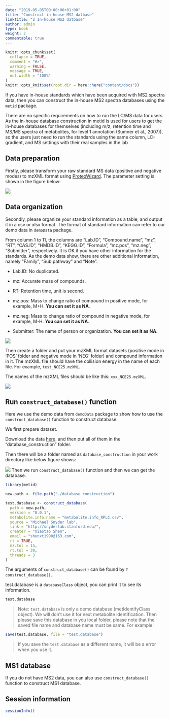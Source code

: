 ```yaml
---
date: "2019-05-05T00:00:00+01:00"
title: "Construct in-house MS2 datbase"
linktitle: "2 In-house MS2 datbase"
author: admin
type: book
weight: 2
commentable: true
---
```


```r
knitr::opts_chunk$set(
  collapse = TRUE,
  comment = "#>",
  warning = FALSE,
  message = TRUE,
  out.width = "100%"
)
knitr::opts_knit$set(root.dir = here::here("content/docs"))
```

If you have in-house standards which have been acquired with MS2 spectra data, then you can construct the in-house MS2 spectra databases using the `metid` package. 

There are no specific requirements on how to run the LC/MS data for users. As the in-house database construction in metid is used for users to get the in-house databases for themselves (including m/z, retention time and MS/MS spectra of metabolites, for level 1 annotation (Sumner et al., 2007)), so the users just need to run the standards using the same column, LC-gradient, and MS settings with  their real samples in the lab

## Data preparation

Firstly, please transform your raw standard MS data (positive and negative modes) to mzXML format using [ProteoWizard](http://proteowizard.sourceforge.net/). The parameter setting is shown in the figure below:

![](/docs/chapter7/figures/parameter_setting_MS_conventer.png)

## Data organization

Secondly, please organize your standard information as a table, and output it in a csv or xlsx format. The format of standard information can refer to our demo data in `demoData` package. 

From column 1 to 11, the columns are "Lab.ID", "Compound.name", "mz", "RT", "CAS.ID", "HMDB.ID", "KEGG.ID", "Formula", "mz.pos", "mz.neg", "Submitter", respectively. It is OK if you have other information for the standards. As the demo data show, there are other additional information, namely "Family", "Sub.pathway" and "Note".

- Lab.ID: No duplicated. 

- mz: Accurate mass of compounds.

- RT: Retention time, unit is second.

- mz.pos: Mass to change ratio of compound in positive mode, for example, M+H. **You can set it as NA**.

- mz.neg: Mass to change ratio of compound in negative mode, for example, M-H. **You can set it as NA**.

- Submitter: The name of person or organization. **You can set it as NA**.

![](/docs/chapter7/figures/compound_information.PNG)

Then create a folder and put your mzXML format datasets (positive mode in 'POS' folder and negative mode in 'NEG' folder) and compound information in it. The mzXML file should have the collision energy in the name of each file. For example, `test_NCE25.mzXML`.

The names of the mzXML files should be like this: `xxx_NCE25.mzXML`.

![](/docs/chapter7/figures/database_construction.png)

## Run `construct_database()` function

Here we use the demo data from `demoData` package to show how to use the `construct_database()` function
to construct database.

We first prepare dataset.

Download the data [here](https://github.com/jaspershen/demoData/tree/master/inst/database_construction). and then put all of them in the "database_construction" folder.

Then there will be a folder named as `database_construction` in your work directory like below figure shows:

![](/docs/chapter7/figures/Screen-Shot-2021-02-26-9.22.52-PM.png)
Then we run `construct_database()` function and then we can get the database.
```r
library(metid)

new.path <- file.path("./database_construction")

test.database <- construct_database(
  path = new.path,
  version = "0.0.1",
  metabolite.info.name = "metabolite.info_RPLC.csv",
  source = "Michael Snyder lab",
  link = "http://snyderlab.stanford.edu/",
  creater = "Xiaotao Shen",
  email = "shenxt1990@163.com",
  rt = TRUE,
  mz.tol = 15,
  rt.tol = 30,
  threads = 3
)
```

The arguments of `construct_database()` can be found by `?construct_database()`.

test.database is a `databaseClass` object, you can print it to see its information.

```r
test.database
```

> Note:
`test.database` is only a demo database (metIdentifyClass object). We will don't use it for next metabolite identification. Then please save this database in you local folder, please note that the saved file name and database name must be same. For example:

```r
save(test.database, file = "test.database")
```

> If you save the `test.database` as a different name, it will be a error when you use it.

## MS1 database

If you do not have MS2 data, you can also use `construct_database()` function to construct MS1 database. 

## Session information

```r
sessionInfo()
```
